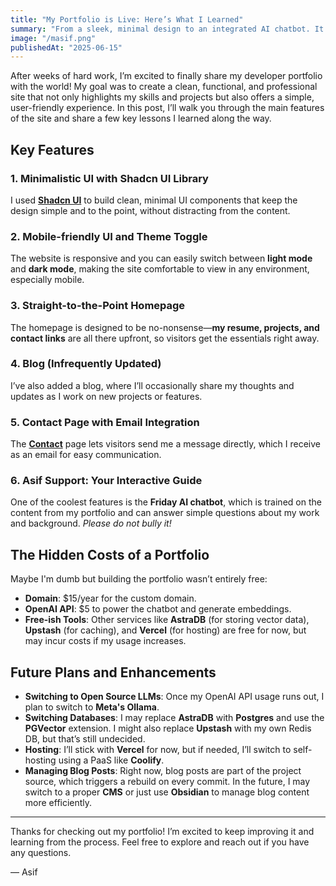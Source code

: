 ```yaml
---
title: "My Portfolio is Live: Here’s What I Learned"
summary: "From a sleek, minimal design to an integrated AI chatbot. It even got a live review from one of my favorite creators!"
image: "/masif.png"
publishedAt: "2025-06-15"
---
```


After weeks of hard work, I’m excited to finally share my developer portfolio with the world! My goal was to create a clean, functional, and professional site that not only highlights my skills and projects but also offers a simple, user-friendly experience. In this post, I’ll walk you through the main features of the site and share a few key lessons I learned along the way.

## Key Features

### 1. Minimalistic UI with Shadcn UI Library

I used [**Shadcn UI**](https://ui.shadcn.com/) to build clean, minimal UI components that keep the design simple and to the point, without distracting from the content.

### 2. Mobile-friendly UI and Theme Toggle

The website is responsive and you can easily switch between **light mode** and **dark mode**, making the site comfortable to view in any environment, especially mobile.

### 3. Straight-to-the-Point Homepage

The homepage is designed to be no-nonsense—**my resume, projects, and contact links** are all there upfront, so visitors get the essentials right away.

### 4. Blog (Infrequently Updated)

I’ve also added a blog, where I’ll occasionally share my thoughts and updates as I work on new projects or features.

### 5. Contact Page with Email Integration

The [**Contact**](/contact) page lets visitors send me a message directly, which I receive as an email for easy communication.

### 6. Asif Support: Your Interactive Guide

One of the coolest features is the **Friday AI chatbot**, which is trained on the content from my portfolio and can answer simple questions about my work and background. _Please do not bully it!_

## The Hidden Costs of a Portfolio

Maybe I'm dumb but building the portfolio wasn’t entirely free:

- **Domain**: $15/year for the custom domain.
- **OpenAI API**: $5 to power the chatbot and generate embeddings.
- **Free-ish Tools**: Other services like **AstraDB** (for storing vector data), **Upstash** (for caching), and **Vercel** (for hosting) are free for now, but may incur costs if my usage increases.

## Future Plans and Enhancements

- **Switching to Open Source LLMs**: Once my OpenAI API usage runs out, I plan to switch to **Meta's Ollama**.
- **Switching Databases**: I may replace **AstraDB** with **Postgres** and use the **PGVector** extension. I might also replace **Upstash** with my own Redis DB, but that’s still undecided.
- **Hosting**: I’ll stick with **Vercel** for now, but if needed, I’ll switch to self-hosting using a PaaS like **Coolify**.
- **Managing Blog Posts**: Right now, blog posts are part of the project source, which triggers a rebuild on every commit. In the future, I may switch to a proper **CMS** or just use **Obsidian** to manage blog content more efficiently.

---

Thanks for checking out my portfolio! I’m excited to keep improving it and learning from the process. Feel free to explore and reach out if you have any questions.

— Asif
